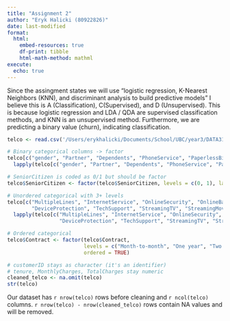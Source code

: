 ```yaml
---
title: "Assignment 2"
author: "Eryk Halicki (80922826)"
date: last-modified
format:
  html:
    embed-resources: true
    df-print: tibble
    html-math-method: mathml
execute:
  echo: true
---
```


Since the assingment states we will use "logistic regression, K-Nearest Neighbors (KNN), and discriminant analysis to build predictive models" I believe this is A (Classification), C(Supervised), and D (Unsupervised). This is because logistic regression and LDA / QDA are supervised classification methods, and KNN is an unsupervised method. Furthermore, we are predicting a binary value (churn), indicating classification.

```r
telco <- read.csv('/Users/erykhalicki/Documents/School/UBC/year3/DATA311/datasets/Telco-Customer-Churn.csv')

# Binary categorical columns -> factor
telco[c("gender", "Partner", "Dependents", "PhoneService", "PaperlessBilling", "Churn")] <- 
  lapply(telco[c("gender", "Partner", "Dependents", "PhoneService", "PaperlessBilling", "Churn")], factor)

# SeniorCitizen is coded as 0/1 but should be factor
telco$SeniorCitizen <- factor(telco$SeniorCitizen, levels = c(0, 1), labels = c("No", "Yes"))

# Unordered categorical with 3+ levels
telco[c("MultipleLines", "InternetService", "OnlineSecurity", "OnlineBackup", 
        "DeviceProtection", "TechSupport", "StreamingTV", "StreamingMovies", "PaymentMethod")] <- 
  lapply(telco[c("MultipleLines", "InternetService", "OnlineSecurity", "OnlineBackup", 
                 "DeviceProtection", "TechSupport", "StreamingTV", "StreamingMovies", "PaymentMethod")], factor)

# Ordered categorical
telco$Contract <- factor(telco$Contract, 
                         levels = c("Month-to-month", "One year", "Two year"),
                         ordered = TRUE)

# customerID stays as character (it's an identifier)
# tenure, MonthlyCharges, TotalCharges stay numeric
cleaned_telco <- na.omit(telco)
str(telco)
```
Our dataset has `r nrow(telco)` rows before cleaning and `r ncol(telco)` columns. `r nrow(telco) - nrow(cleaned_telco)` rows contain NA values and will be removed.


